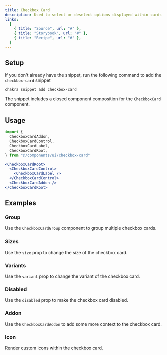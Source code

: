 ```yaml
---
title: Checkbox Card
description: Used to select or deselect options displayed within cards.
links:
  [
    { title: "Source", url: "#" },
    { title: "Storybook", url: "#" },
    { title: "Recipe", url: "#" },
  ]
---
```


<ExampleTabs name="checkbox-card-basic" />

## Setup

If you don't already have the snippet, run the following command to add the
`checkbox-card` snippet

```sh
chakra snippet add checkbox-card
```

The snippet includes a closed component composition for the `CheckboxCard`
component.

## Usage

```jsx
import {
  CheckboxCardAddon,
  CheckboxCardControl,
  CheckboxCardLabel,
  CheckboxCardRoot,
} from "@/components/ui/checkbox-card"
```

```jsx
<CheckboxCardRoot>
  <CheckboxCardControl>
    <CheckboxCardLabel />
  </CheckboxCardControl>
  <CheckboxCardAddon />
</CheckboxCardRoot>
```

## Examples

### Group

Use the `CheckboxCardGroup` component to group multiple checkbox cards.

<ExampleTabs name="checkbox-card-with-group" />

### Sizes

Use the `size` prop to change the size of the checkbox card.

<ExampleTabs name="checkbox-card-with-sizes" />

### Variants

Use the `variant` prop to change the variant of the checkbox card.

<ExampleTabs name="checkbox-card-with-variants" />

### Disabled

Use the `disabled` prop to make the checkbox card disabled.

<ExampleTabs name="checkbox-card-disabled" />

### Addon

Use the `CheckboxCardAddon` to add some more context to the checkbox card.

<ExampleTabs name="checkbox-card-with-addon" />

### Icon

Render custom icons within the checkbox card.

<ExampleTabs name="checkbox-card-with-icon" />
